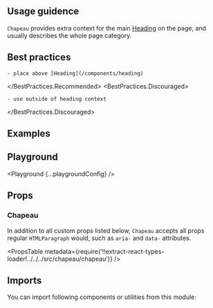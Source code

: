 


<Layout title="Chapeau" description="A supportive text element is placed above the heading.">

## Usage guidence

`Chapeau` provides extra context for the main [Heading](/components/heading) on the page, and usually describes the whole page category.

## Best practices

<BestPractices>
  <BestPractices.Recommended>

    - place above [Heading](/components/heading)

  </BestPractices.Recommended>
  <BestPractices.Discouraged>

    - use outside of heading context

  </BestPractices.Discouraged>
</BestPractices>

## Examples

<Example title="Basic usage" path="chapeau/basic-usage">
  <BasicUsage />
</Example>

<Example title="Inverted" path="chapeau/inverted" darkPreview>
  <Inverted />
</Example>

## Playground

<Playground {...playgroundConfig} />

## Props

### Chapeau

In addition to all custom props listed below, `Chapeau` accepts all props regular `HTMLParagraph` would, such as `aria-` and `data-` attributes.

<PropsTable
  metadata={require('!!extract-react-types-loader!../../../src/chapeau/chapeau')}
/>

## Imports

You can import following components or utilities from this module:

<Imports module={ChapeauExports} path="@datacamp/waffles/chapeau" />

</Layout>
